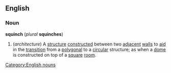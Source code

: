 ==English==
===Noun===
'''squinch''' (''plural'' '''squinches''')

#(''architecture'') A [[structure]] [[construct]]ed between two [[adjacent]] [[wall]]s to [[aid]] in the [[transition]] from a [[polygonal]] to a [[circular]] structure; as when a [[dome]] is constructed on top of a [[square]] [[room]].

[[Category:English nouns]]